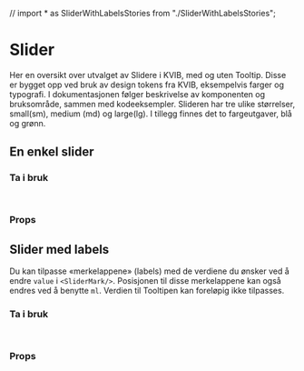 // import * as SliderWithLabelsStories from "./SliderWithLabelsStories";

<Meta of={SliderStories} />

# Slider

Her en oversikt over utvalget av Slidere i KVIB, med og uten Tooltip.
Disse er bygget opp ved bruk av design tokens fra KVIB, eksempelvis farger og typografi. I dokumentasjonen følger beskrivelse av komponenten og bruksområde, sammen med kodeeksempler.
Slideren har tre ulike størrelser, small(sm), medium (md) og large(lg). I tillegg finnes det to fargeutgaver, blå og grønn.

## En enkel slider

<Canvas of={SliderStories.Slider} />

### Ta i bruk

```jsx
import { Slider } from "@kvib/react";
```

### Props

<Controls of={SliderStories.Slider} />

## Slider med labels

Du kan tilpasse «merkelappene» (labels) med de verdiene du ønsker ved å endre `value` i `<SliderMark/>`.
Posisjonen til disse merkelappene kan også endres ved å benytte `ml`. Verdien til Tooltipen kan foreløpig ikke tilpasses.

<Canvas of={SliderStories.SliderWithLabel} />

### Ta i bruk

```jsx
import { SliderLabeled } from "@kvib/react";
```

### Props

<Controls of={SliderStories.SliderWithLabel} />
